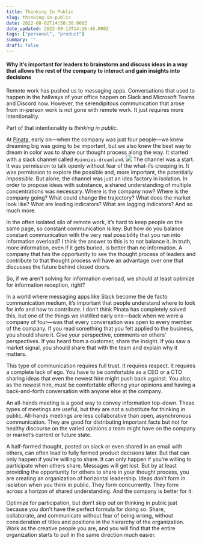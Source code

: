 ```yaml
---
title: Thinking In Public
slug: thinking-in-public
date: 2022-08-02T14:50:38.000Z
date_updated: 2022-09-13T14:16:48.000Z
tags: ["personal", "product"]
summary: ''
draft: false
---
```


#### Why it’s important for leaders to brainstorm and discuss ideas in a way that allows the rest of the company to interact and gain insights into decisions

Remote work has pushed us to messaging apps. Conversations that used to happen in the hallways of your office happen on Slack and Microsoft Teams and Discord now. However, the serendipitous communication that arose from in-person work is not gone with remote work. It just requires more intentionality.

Part of that intentionality is *thinking in public*.

At [Pinata](https://pinata.cloud), early on—when the company was just four people—we knew dreaming big was going to be important, but we also knew the best way to dream in color was to share our thought process along the way. It started with a slack channel called `#pinnies-dreamland`.
![](https://cdn-images-1.medium.com/max/800/1*ivWUrhC7lmwolfpunWuwuA@2x.png)
The channel was a start. It was permission to talk openly without fear of the what-ifs creeping in. It was permission to explore the possible and, more important, the potentially *impossible*. But alone, the channel was just an idea factory in isolation. In order to propose ideas with substance, a shared understanding of multiple concentrations was necessary. Where is the company now? Where is the company going? What could change the trajectory? What does the market look like? What are leading indicators? What are lagging indicators? And so much more.

In the often isolated silo of remote work, it’s hard to keep people on the same page, so constant communication is key. But how do you balance constant communication with the very real possibility that you run into information overload? I think the answer to this is to not balance it. In truth, more information, even if it gets buried, is better than no information. A company that has the opportunity to see the thought process of leaders and contribute to that thought process will have an advantage over one that discusses the future behind closed doors.

So, if we aren’t solving for information overload, we should at least optimize for information reception, right?

In a world where messaging apps like Slack become the de facto communication medium, it’s important that people understand where to look for info and how to contribute. I don’t think Pinata has completely solved this, but one of the things we instilled early one—back when we were a company of four—was that every conversation was open to every member of the company. If you read something that you felt applied to the business, you should share it. Give your perspective, comments on others’ perspectives. If you heard from a customer, share the insight. If you saw a market signal, you should share that with the team and explain why it matters.

This type of communication requires full trust. It requires respect. It requires a complete lack of ego. You have to be comfortable as a CEO or a CTO sharing ideas that even the newest hire might push back against. You also, as the newest hire, must be comfortable offering your opinions and having a back-and-forth conversation with anyone else at the company.

An all-hands meeting is a good way to convey information top-down. These types of meetings are useful, but they are not a substitute for thinking in public. All-hands meetings are less collaborative than open, asynchronous communication. They are good for distributing important facts but not for healthy discourse on the varied opinions a team might have on the company or market’s current or future state.

A half-formed thought, posted on slack or even shared in an email with others, can often lead to fully formed product decisions later. But that can only happen if you’re willing to share. It can only happen if you’re willing to participate when others share. Messages will get lost. But by at least providing the opportunity for others to share in your thought process, you are creating an organization of horizontal leadership. Ideas don’t form in isolation when you think in public. They form concurrently. They form across a horizon of shared understanding. And the company is better for it.

Optimize for participation, but don’t skip out on thinking in public just because you don’t have the perfect formula for doing so. Share, collaborate, and communicate without fear of being wrong, without consideration of titles and positions in the hierarchy of the organization. Work as the creative people you are, and you will find that the entire organization starts to pull in the same direction much easier.
